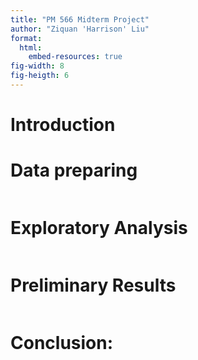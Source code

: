```yaml
---
title: "PM 566 Midterm Project"
author: "Ziquan 'Harrison' Liu"
format: 
  html:
    embed-resources: true
fig-width: 8
fig-heigth: 6
---
```

# Introduction

# Data preparing
```r

```


# Exploratory Analysis
```r

```


# Preliminary Results
```r

```


# Conclusion:









